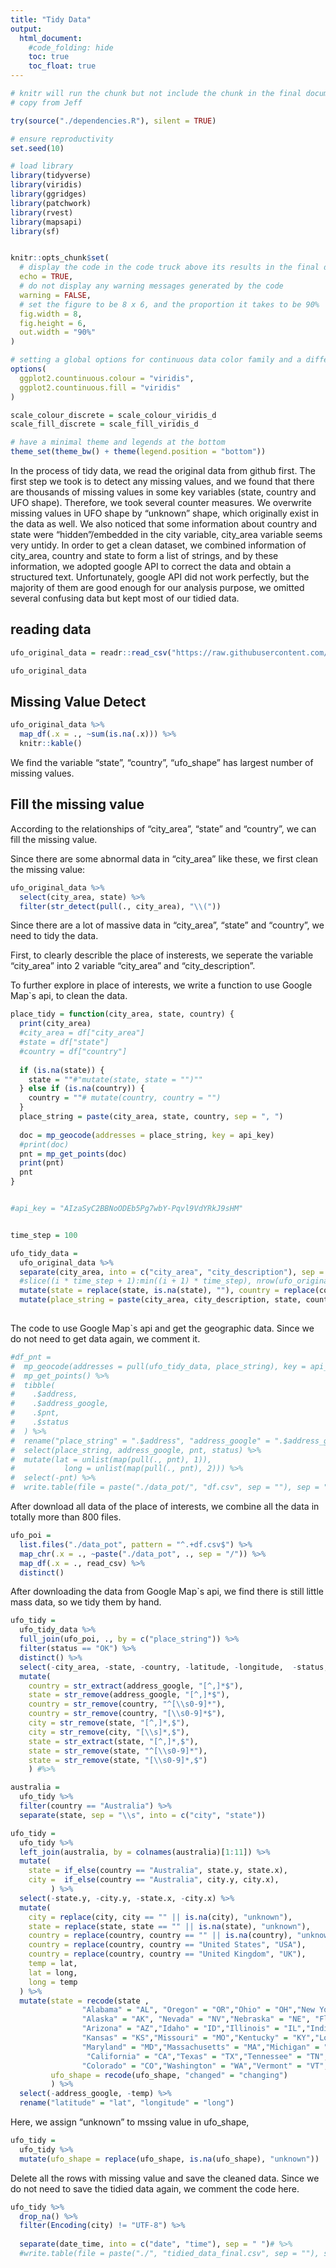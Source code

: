 ```yaml
---
title: "Tidy Data"
output: 
  html_document:
    #code_folding: hide
    toc: true
    toc_float: true
---
```


```r
# knitr will run the chunk but not include the chunk in the final document
# copy from Jeff

try(source("./dependencies.R"), silent = TRUE)

# ensure reproductivity
set.seed(10)

# load library
library(tidyverse)
library(viridis)
library(ggridges)
library(patchwork)
library(rvest)
library(mapsapi)
library(sf)


knitr::opts_chunk$set(
  # display the code in the code truck above its results in the final document
  echo = TRUE,
  # do not display any warning messages generated by the code
  warning = FALSE,
  # set the figure to be 8 x 6, and the proportion it takes to be 90%
  fig.width = 8,
  fig.height = 6, 
  out.width = "90%"
)

# setting a global options for continuous data color family and a different format to set discrete data to have a color family
options(
  ggplot2.countinuous.colour = "viridis",
  ggplot2.countinuous.fill = "viridis"
)

scale_colour_discrete = scale_colour_viridis_d
scale_fill_discrete = scale_fill_viridis_d

# have a minimal theme and legends at the bottom
theme_set(theme_bw() + theme(legend.position = "bottom"))
```


In the process of tidy data, we read the original data from github first. The first step we took is to detect any missing values, and we found that there are thousands of missing values in some key variables (state, country and UFO shape). Therefore, we took several counter measures. We overwrite missing values in UFO shape by "unknown" shape, which originally exist in the data as well. We also noticed that some information about country and state were "hidden"/embedded in the city variable, city_area variable seems very untidy. In order to get a clean dataset, we combined information of city_area, country and state to form a list of strings, and by these information, we adopted google API to correct the data and obtain a structured text. Unfortunately, google API did not work perfectly, but the majority of them are good enough for our analysis purpose, we omitted several confusing data but kept most of our tidied data.


## reading data

```r
ufo_original_data = readr::read_csv("https://raw.githubusercontent.com/rfordatascience/tidytuesday/master/data/2019/2019-06-25/ufo_sightings.csv")

ufo_original_data
```

## Missing Value Detect

```r
ufo_original_data %>% 
  map_df(.x = ., ~sum(is.na(.x))) %>% 
  knitr::kable()
```

We find the variable "state", "country", "ufo_shape" has largest number of missing values.


## Fill the missing value

According to the relationships of "city_area", "state" and "country", we can fill the missing value.

Since there are some abnormal data in "city_area" like these, we first clean the missing value:

```r
ufo_original_data %>% 
  select(city_area, state) %>% 
  filter(str_detect(pull(., city_area), "\\("))
```

Since there are a lot of massive data in "city_area", "state" and "country",  we need to tidy the data.

First, to clearly describle the place of insterests, we seperate the variable "city_area" into 2 variable "city_area" and "city_description".

To further explore in place of interests, we write a function to use Google Map`s api, to clean the data.

```r

place_tidy = function(city_area, state, country) {
  print(city_area)
  #city_area = df["city_area"]
  #state = df["state"]
  #country = df["country"]
  
  if (is.na(state)) {
    state = ""#"mutate(state, state = "")""
  } else if (is.na(country)) {
    country = ""# mutate(country, country = "")
  }
  place_string = paste(city_area, state, country, sep = ", ")
  
  doc = mp_geocode(addresses = place_string, key = api_key)
  #print(doc)
  pnt = mp_get_points(doc)
  print(pnt)
  pnt
}


#api_key = "AIzaSyC2BBNoODEb5Pg7wbY-Pqvl9VdYRkJ9sHM"


time_step = 100

ufo_tidy_data = 
  ufo_original_data %>% 
  separate(city_area, into = c("city_area", "city_description"), sep = "[\\(\\)/]") %>% 
  #slice((i * time_step + 1):min((i + 1) * time_step), nrow(ufo_original_data)) %>% 
  mutate(state = replace(state, is.na(state), ""), country = replace(country, is.na(country), ""), city_description = replace(city_description, is.na(city_description), "")) %>% 
  mutate(place_string = paste(city_area, city_description, state, country, sep = ", "))
  
```

The code to use Google Map`s api and get the geographic data. Since we do not need to get data again, we comment it. 

```r
#df_pnt = 
#  mp_geocode(addresses = pull(ufo_tidy_data, place_string), key = api_key) %>% 
#  mp_get_points() %>% 
#  tibble(
#    .$address,
#    .$address_google,
#    .$pnt,
#    .$status
#  ) %>% 
#  rename("place_string" = ".$address", "address_google" = ".$address_google", "pnt" = ".$pnt", "status" = ".$status") %>% 
#  select(place_string, address_google, pnt, status) %>%
#  mutate(lat = unlist(map(pull(., pnt), 1)),
#           long = unlist(map(pull(., pnt), 2))) %>% 
#  select(-pnt) %>% 
#  write.table(file = paste("./data_pot/", "df.csv", sep = ""), sep = ",", row.names = FALSE)


```


After download all data of the place of interests, we combine all the data in totally more than 800 files.


```r
ufo_poi = 
  list.files("./data_pot", pattern = "^.+df.csv$") %>%
  map_chr(.x = ., ~paste("./data_pot", ., sep = "/")) %>% 
  map_df(.x = ., read_csv) %>% 
  distinct()
```

After downloading the data from Google Map`s api, we find there is still little mass data, so we tidy them by hand.

```r
ufo_tidy =
  ufo_tidy_data %>% 
  full_join(ufo_poi, ., by = c("place_string")) %>% 
  filter(status == "OK") %>% 
  distinct() %>% 
  select(-city_area, -state, -country, -latitude, -longitude,  -status, -place_string) %>% 
  mutate(
    country = str_extract(address_google, "[^,]*$"),
    state = str_remove(address_google, "[^,]*$"),
    country = str_remove(country, "^[\\s0-9]*"),
    country = str_remove(country, "[\\s0-9]*$"),
    city = str_remove(state, "[^,]*,$"),
    city = str_remove(city, "[\\s]*,$"),
    state = str_extract(state, "[^,]*,$"),
    state = str_remove(state, "^[\\s0-9]*"),
    state = str_remove(state, "[\\s0-9]*,$")
    ) #%>%

australia = 
  ufo_tidy %>% 
  filter(country == "Australia") %>% 
  separate(state, sep = "\\s", into = c("city", "state"))

ufo_tidy =
  ufo_tidy %>% 
  left_join(australia, by = colnames(australia)[1:11]) %>%
  mutate(
    state = if_else(country == "Australia", state.y, state.x),
    city =  if_else(country == "Australia", city.y, city.x),
         ) %>% 
  select(-state.y, -city.y, -state.x, -city.x) %>% 
  mutate(
    city = replace(city, city == "" || is.na(city), "unknown"),
    state = replace(state, state == "" || is.na(state), "unknown"),
    country = replace(country, country == "" || is.na(country), "unknown"),
    country = replace(country, country == "United States", "USA"),
    country = replace(country, country == "United Kingdom", "UK"),
    temp = lat,
    lat = long,
    long = temp
  ) %>% 
  mutate(state = recode(state , 
                "Alabama" = "AL", "Oregon" = "OR","Ohio" = "OH","New York" = "NY","New Mexico" = "NM", 
                "Alaska" = "AK", "Nevada" = "NV","Nebraska" = "NE", "Florida" = "FL","Georgia" = "GA",
                "Arizona" = "AZ","Idaho" = "ID","Illinois" = "IL","Indiana" = "IN","Iowa" = "IA",
                "Kansas" = "KS","Missouri" = "MO","Kentucky" = "KY","Louisiana" = "LA","Maine" = "ME",
                "Maryland" = "MD","Massachusetts" = "MA","Michigan" = "MI","Minnesota" = "MN",
                 "California" = "CA","Texas" = "TX","Tennessee" = "TN","Pennsylvania" = "PA",
                "Colorado" = "CO","Washington" = "WA","Vermont" = "VT","Utah" = "UT"),
         ufo_shape = recode(ufo_shape, "changed" = "changing")
         ) %>% 
  select(-address_google, -temp) %>% 
  rename("latitude" = "lat", "longitude" = "long")
```

Here, we assign "unknown" to mssing value in ufo_shape, 

```r
ufo_tidy = 
  ufo_tidy %>% 
  mutate(ufo_shape = replace(ufo_shape, is.na(ufo_shape), "unknown")) 
```

Delete all the rows with missing value and save the cleaned data. Since we do not need to save the tidied data again, we comment the code here.

```r

ufo_tidy %>% 
  drop_na() %>%
  filter(Encoding(city) != "UTF-8") %>%
  
  separate(date_time, into = c("date", "time"), sep = " ")# %>% 
  #write.table(file = paste("./", "tidied_data_final.csv", sep = ""), sep = ",", row.names = FALSE)
```